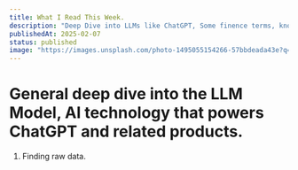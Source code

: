 ```yaml
---
title: What I Read This Week.
description: "Deep Dive into LLMs like ChatGPT, Some finence terms, knowledge graphs."
publishedAt: 2025-02-07 
status: published
image: "https://images.unsplash.com/photo-1495055154266-57bbdeada43e?q=80&w=2070&auto=format&fit=crop&ixlib=rb-4.0.3&ixid=M3wxMjA3fDB8MHxwaG90by1wYWdlfHx8fGVufDB8fHx8fA%3D%3D"
---
```


# General deep dive into the LLM Model, AI technology that powers ChatGPT and related products.
  1. Finding raw data.

